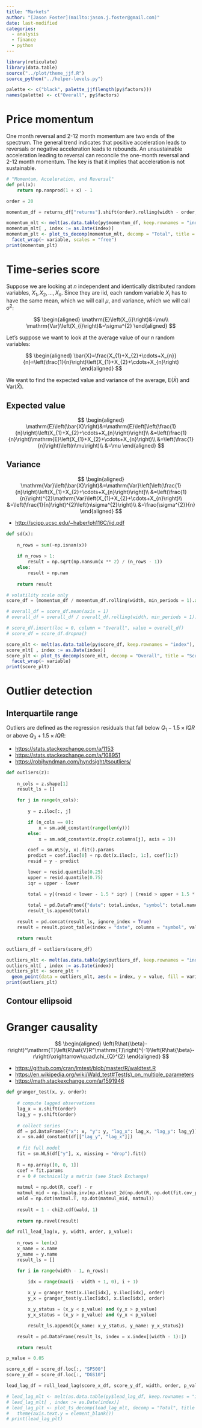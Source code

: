 ```yaml
---
title: "Markets"
author: "[Jason Foster](mailto:jason.j.foster@gmail.com)"
date: last-modified
categories:
  - analysis
  - finance
  - python
---
```


```r
library(reticulate)
library(data.table)
source("../plot/theme_jjf.R")
source_python("../helper-levels.py")
```

```r
palette <- c("black", palette_jjf(length(py$factors)))
names(palette) <- c("Overall", py$factors)
```

# Price momentum

One month reversal and 2-12 month momentum are two ends of the spectrum. The general trend indicates that positive acceleration leads to reversals or negative acceleration leads to rebounds. An unsustainable acceleration leading to reversal can reconcile the one-month reversal and 2-12 month momentum. The key is that it implies that acceleration is not sustainable.

```python
# "Momentum, Acceleration, and Reversal"
def pnl(x):
    return np.nanprod(1 + x) - 1
```

```python
order = 20
```

```python
momentum_df = returns_df["returns"].shift(order).rolling(width - order, min_periods = 1).apply(pnl, raw = False).dropna()
```

```r
momentum_mlt <- melt(as.data.table(py$momentum_df, keep.rownames = "index"), id.vars = "index")
momentum_mlt[ , index := as.Date(index)]
momentum_plt <- plot_ts_decomp(momentum_mlt, decomp = "Total", title = "Momentum 1Y (%)") +
  facet_wrap(~ variable, scales = "free")
print(momentum_plt)
```

# Time-series score

Suppose we are looking at $n$ independent and identically distributed random variables, $X_{1},X_{2},\ldots,X_{n}$. Since they are iid, each random variable $X_{i}$ has to have the same mean, which we will call $\mu$, and variance, which we will call $\sigma^{2}$:

$$
\begin{aligned}
\mathrm{E}\left(X_{i}\right)&=\mu\\
\mathrm{Var}\left(X_{i}\right)&=\sigma^{2}
\end{aligned}
$$

Let's suppose we want to look at the average value of our $n$ random variables:

$$
\begin{aligned}
\bar{X}=\frac{X_{1}+X_{2}+\cdots+X_{n}}{n}=\left(\frac{1}{n}\right)\left(X_{1}+X_{2}+\cdots+X_{n}\right)
\end{aligned}
$$

We want to find the expected value and variance of the average, $\mathrm{E}\left(\bar{X}\right)$ and $\mathrm{Var}\left(\bar{X}\right)$.

## Expected value

$$
\begin{aligned}
\mathrm{E}\left(\bar{X}\right)&=\mathrm{E}\left[\left(\frac{1}{n}\right)\left(X_{1}+X_{2}+\cdots+X_{n}\right)\right]\\
&=\left(\frac{1}{n}\right)\mathrm{E}\left(X_{1}+X_{2}+\cdots+X_{n}\right)\\
&=\left(\frac{1}{n}\right)\left(n\mu\right)\\
&=\mu
\end{aligned}
$$

## Variance

$$
\begin{aligned}
\mathrm{Var}\left(\bar{X}\right)&=\mathrm{Var}\left[\left(\frac{1}{n}\right)\left(X_{1}+X_{2}+\cdots+X_{n}\right)\right]\\
&=\left(\frac{1}{n}\right)^{2}\mathrm{Var}\left(X_{1}+X_{2}+\cdots+X_{n}\right)\\
&=\left(\frac{1}{n}\right)^{2}\left(n\sigma^{2}\right)\\
&=\frac{\sigma^{2}}{n}
\end{aligned}
$$

-   <http://scipp.ucsc.edu/~haber/ph116C/iid.pdf>

```python
def sd(x):
    
    n_rows = sum(~np.isnan(x))
        
    if n_rows > 1:
        result = np.sqrt(np.nansum(x ** 2) / (n_rows - 1))
    else:
        result = np.nan
        
    return result
```

```python
# volatility scale only
score_df = (momentum_df / momentum_df.rolling(width, min_periods = 1).apply(sd, raw = False)).dropna()
```

```python
# overall_df = score_df.mean(axis = 1)
# overall_df = overall_df / overall_df.rolling(width, min_periods = 1).apply(risk, raw = False)
```

```python
# score_df.insert(loc = 0, column = "Overall", value = overall_df)
# score_df = score_df.dropna()
```

```r
score_mlt <- melt(as.data.table(py$score_df, keep.rownames = "index"), id.vars = "index")
score_mlt[ , index := as.Date(index)]
score_plt <- plot_ts_decomp(score_mlt, decomp = "Overall", title = "Score 1Y", multiple = 1) +
  facet_wrap(~ variable)
print(score_plt)
```

# Outlier detection

## Interquartile range

Outliers are defined as the regression residuals that fall below $Q_{1}−1.5\times IQR$ or above $Q_{3}+1.5\times IQR$:

-   <https://stats.stackexchange.com/a/1153>
-   <https://stats.stackexchange.com/a/108951>
-   <https://robjhyndman.com/hyndsight/tsoutliers/>

```python
def outliers(z):
  
    n_cols = z.shape[1]
    result_ls = []

    for j in range(n_cols):
      
        y = z.iloc[:, j]

        if (n_cols == 0):
            x = sm.add_constant(range(len(y)))
        else:
            x = sm.add_constant(z.drop(z.columns[j], axis = 1))

        coef = sm.WLS(y, x).fit().params
        predict = coef.iloc[0] + np.dot(x.iloc[:, 1:], coef[1:])
        resid = y - predict

        lower = resid.quantile(0.25)
        upper = resid.quantile(0.75)
        iqr = upper - lower

        total = y[(resid < lower - 1.5 * iqr) | (resid > upper + 1.5 * iqr)]
        
        total = pd.DataFrame({"date": total.index, "symbol": total.name, "values": total})
        result_ls.append(total)

    result = pd.concat(result_ls, ignore_index = True)
    result = result.pivot_table(index = "date", columns = "symbol", values = "values")

    return result
```

```python
outliers_df = outliers(score_df)
```

```r
outliers_mlt <- melt(as.data.table(py$outliers_df, keep.rownames = "index"), id.vars = "index")
outliers_mlt[ , index := as.Date(index)]
outliers_plt <- score_plt +
  geom_point(data = outliers_mlt, aes(x = index, y = value, fill = variable))
print(outliers_plt)
```

## Contour ellipsoid

# Granger causality

$$
\begin{aligned}
\left(R\hat{\beta}-r\right)^\mathrm{T}\left(R\hat{V}R^\mathrm{T}\right)^{-1}\left(R\hat{\beta}-r\right)\xrightarrow\quad\chi_{Q}^{2}
\end{aligned}
$$

-   <https://github.com/cran/lmtest/blob/master/R/waldtest.R>
-   <https://en.wikipedia.org/wiki/Wald_test#Test(s)_on_multiple_parameters>
-   <https://math.stackexchange.com/a/1591946>

```python
def granger_test(x, y, order):
    
    # compute lagged observations
    lag_x = x.shift(order)
    lag_y = y.shift(order)
    
    # collect series
    df = pd.DataFrame({"x": x, "y": y, "lag_x": lag_x, "lag_y": lag_y})
    x = sm.add_constant(df[["lag_y", "lag_x"]])
    
    # fit full model
    fit = sm.WLS(df["y"], x, missing = "drop").fit()
    
    R = np.array([0, 0, 1])
    coef = fit.params
    r = 0 # technically a matrix (see Stack Exchange)
    
    matmul = np.dot(R, coef) - r
    matmul_mid = np.linalg.inv(np.atleast_2d(np.dot(R, np.dot(fit.cov_params(), R.T))))
    wald = np.dot(matmul.T, np.dot(matmul_mid, matmul))
    
    result = 1 - chi2.cdf(wald, 1)
    
    return np.ravel(result)
```

```python
def roll_lead_lag(x, y, width, order, p_value):
  
    n_rows = len(x)
    x_name = x.name
    y_name = y.name
    result_ls = []

    for i in range(width - 1, n_rows):
      
        idx = range(max(i - width + 1, 0), i + 1)

        x_y = granger_test(x.iloc[idx], y.iloc[idx], order)
        y_x = granger_test(y.iloc[idx], x.iloc[idx], order)

        x_y_status = (x_y < p_value) and (y_x > p_value)
        y_x_status = (x_y > p_value) and (y_x < p_value)

        result_ls.append({x_name: x_y_status, y_name: y_x_status})

    result = pd.DataFrame(result_ls, index = x.index[(width - 1):])

    return result
```

```python
p_value = 0.05
```

```python
score_x_df = score_df.loc[:, "SP500"]
score_y_df = score_df.loc[:, "DGS10"]
```

```python
lead_lag_df = roll_lead_lag(score_x_df, score_y_df, width, order, p_value)
```

```r
# lead_lag_mlt <- melt(as.data.table(py$lead_lag_df, keep.rownames = "index"), id.vars = "index")
# lead_lag_mlt[ , index := as.Date(index)]
# lead_lag_plt <- plot_ts_decomp(lead_lag_mlt, decomp = "Total", title = "Lead lag 1M", palette = palette) +
#   theme(axis.text.y = element_blank())
# print(lead_lag_plt)
```
